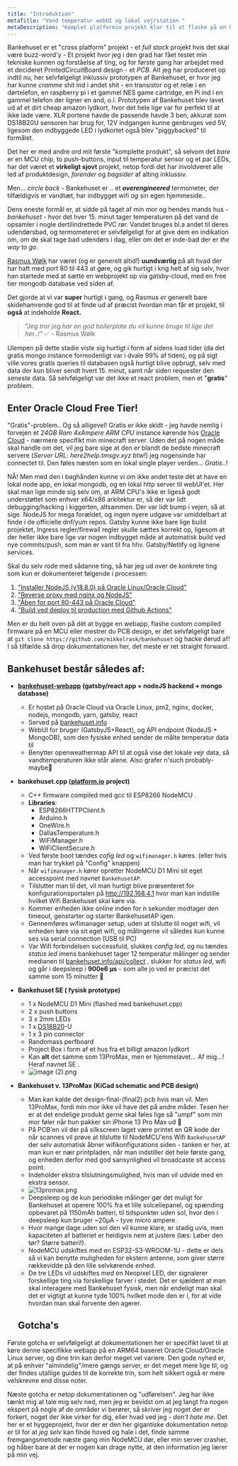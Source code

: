 ```yaml
---
title: "Introduktion"
metaTitle: "Vand temperatur webUI og lokal vejrstation "
metaDescription: "Komplet platformio projekt klar til at flashe på en hver ESP8266/NodeMCU. Bruger DS18B20U temperatur sensor."
---
```


Bankehuset er et "cross platform" projekt - et *full stack* projekt hvis det skal være buzz-word'y - Et projekt hvor jeg i den grad har fået testet min tekniske kunnen og forståelse af ting, og for første gang har arbejdet med et decideret PrintedCircuitBoard design - et *PCB*. Alt jeg har produceret op indtil nu, her selvfølgeligt inklussiv prototypen af Bankehuset, er hvor jeg har kunne *cramme* shit ind i andet shit - en transistor og et relæ i en dørtelefon, en raspberry pi i et gammel NES game cartridge, en Pi ind i en gammel telefon der ligner en and, o.l. Prototypen af Bankehuset blev lavet ud af et dirt cheap amazon lydkort, hvor det hele lige var for perfekt til at ikke lade være. XLR portene havde de passende havde 3 ben, akkurat som DS18B20U sensoren har brug for, 12V indgangen kunne genbruges ved 5V, ligesom den indbyggede LED i lydkortet også blev "piggybacked" til formålet.

Det her er med andre ord mit første "komplette produkt", så selvom det *bare* er en MCU chip, to push-buttons, input til temperatur sensor og et par LEDs, har det været et __virkeligt sjovt__ projekt, netop fordi det har involdveret alle led af produktdesign, *forender* og *bagsider* af alting inklussiv.

Men... *circle back -* Bankehuset er .. et ***overengineered*** termometer, der tilfældigvis er vandtæt, har indbygget wifi *og* sin egen hjemmeside..

Dens eneste formål er, at sidde på taget af min mor og hendes mands hus - *bankehuset* - hvor det hver 15. minut tager temperaturen på det vand de opsamler i nogle dertilindrettede PVC rør. Vandet bruges bl.a andet til deres udendørsbad, og termometeret er selvfølgeligt for at give dem en indikation om, om de skal tage bad udendørs i dag, eller om det er inde-bad der er *the way to go*.

[Rasmus Wølk](https://github.com/rasmuswoelk) har været (og er generelt altid!) __uundværlig__ på alt hvad der har haft med port 80 til 443 at gøre, og gik hurtigt i krig helt af sig selv, hvor han startede med at sætte en webprojekt op via gatsby-cloud, med en free tier mongodb database ved siden af.

Det gjorde at vi var **super** hurtigt i gang, og Rasmus *er* generelt bare skidehamrende god til at finde ud af præcist hvordan man får et projekt, til **også** at indeholde **React.**

> *"Jeg tror jeg har en god boilerplate du vil kunne bruge til lige det her..!"* ✅ - Rasmus Wølk

Ulempen på dette stadie viste sig hurtigt i form af sidens load tider (da det gratis mongo instance formodenligt var i dvale 99% af tiden), og på sigt ville vores gratis queries til databasen også hurtigt blive opbrugt, selv med data der kun bliver sendt hvert 15. minut, samt når siden requester den seneste data. Så selvfølgeligt var det ikke et react problem, men et "**gratis**" problem.

## Enter Oracle Cloud Free Tier!

"Gratis"-problem.. Og så alligevel! Gratis er ikke skidt - jeg havde nemlig i forvejen et *24GB Ram 4xAmpere ARM CPU* instance kørende hos [Oracle Cloud](https://cloud.oracle.com) - nærmere specifikt min minecraft server. Uden det på nogen måde skal handle om det, vil jeg bare sige at den er blandt de bedste minecraft servere (*Server URL: here2help.tmsgv.xyz btw!*) jeg nogensinde har connectet til. Den føles næsten som en lokal single player verden... *Gratis*..!

NÅ! Men med den i baghånden kunne vi om ikke andet teste dét at have en lokal node app, en lokal mongodb, og en lokal http server til webUI'et. Her skal man lige minde sig selv om, at ARM CPU's ikke er ligeså godt understøttet som enhver x64/x86 arkitektur er, så der var lidt debugging/hacking i kiggerten, altsammen. Der var lidt bump i vejen, så at sige. NodeJS for mega forældet, og ingen nyere udgave var umiddelbart at finde i de officielle dnf/yum repos. Gatsby kunne ikke bare lige build projektet, Ingress regler/firewall regler skulle sættes korrekt op, ligesom at der heller ikke bare lige var nogen indbygget måde at automatisk build ved nye commits/push, som man er vant til fra hhv. Gatsby/Netlify og lignene services.

Skal du selv rode med sådanne ting, så har jeg ud over de konkrete ting som kun er dokumenteret følgende i processen:

1. ["Installer NodeJS (v18.8.0) på Oracle Linux/Oracle Cloud"](../oracle%20cloud/Installer%20NodeJS%20-Oracle%20Linux-Oracle%20Cloud.md?fileId=28531)
2. ["Reverse proxy med nginx og NodeJS"](../oracle%20cloud/Reverse%20Proxy%20med%20nginx%20og%20NodeJS.md?fileId=28763)
3. ["Åben for port 80-443 på Oracle Cloud"](../oracle%20cloud/%C3%85ben%20porte%20p%C3%A5%20Oracle%20Cloud.md?fileId=30738)
4. ["Build ved deploy til production med Github Actions"](../oracle%20cloud/Automatisk%20build%20via%20Github%20Actions.md?fileId=31413)

Men er du helt oven på dét at bygge en webapp, flashe custom compiled firmware på en MCU eller mestrer du PCB design, er det selvfølgeligt bare at `git clone https://github.com/mikkelrask/bankehuset` og hacke derud af! I så tilfælde så drop dokumentationen her, det meste er ret straight forward.
## Bankehuset består således af:

* [**bankehuset-webapp**](https://github.com/mikkelrask/bankehuset-webapp) **(gatsby/react app + nodeJS backend + mongo database)**
  * Er hostet på Oracle Cloud via Oracle Linux, pm2, nginx, docker, nodejs, mongodb, yarn, gatsby, react
  * Served på [bankehuset.info](http://bankehuset.info)
  * WebUI for bruger (GatsbyJS+React), og API endpoint (NodeJS + MongoDB), som den fysiske enhed sender de målte temperatur data til
  * Benytter openweathermap API til at også vise det lokale vejr data, så vandtemperaturen ikke står alene. Also grafer n'such probably-maybe🤷
* **bankehuset.cpp (**[**platform.io**](http://platform.io) **project)**
  * C++ firmware compiled med gcc til ESP8266 NodeMCU .
  * **Libraries**:
    * ESP8266HTTPClient.h
    * Arduino.h
    * OneWire.h
    * DallasTemperature.h
    * WiFiManager.h
    * WiFiClientSecure.h
  * Ved første boot tændes *cofig led* og `wifimanager.h` køres. (eller hvis man har trykket på "Config" knappen)
  * Når `wifimanager.h` kører opretter NodeMCU D1 Mini sit eget accesspoint med navnet `BankehusetAP`.
  * Tilslutter man til det, vil man hurtigt blive præsenteret for konfigurationsportalen på <http://192.168.4.1> hvor man kan indstille hvilket Wifi Bankehuset skal køre via.
  * Kommer enheden ikke online inden for n sekunder modtager den timeout, genstarter og starter BankehusetAP igen.
  * Gennemføres wifimanager setup, uden at tilslutte til noget wifi, vil enheden køre via sit eget wifi, og målingerne vil således kun kunne ses via serial connection (USB til PC)
  * Var Wifi forbindelsen successfuld, slukkes *config led*, og nu tændes *status led* imens bankehuset tager 12 temperatur målinger og sender medianen til [bankehuset.info/api/collect](http://bankehuset.info/api/collect) , slukker for *status led*, wifi og går i deepsleep i **900e6 µs** - som alle jo ved er præcist det samme som 15 minutter 🤷
* **Bankehuset SE ( fysisk prototype)**
  * 1 x NodeMCU D1 Mini (flashed med bankehuset.cpp)
  * 2 x push buttons
  * 3 x 2mm LEDs
  * 1 x [DS18B20](datasheets/DS18B20.pdf?fileId=31057)-U
  * 1 x 3 pin connector
  * Randomass perfboard
  * Project Box i form af et hus fra et billigt amazon lydkort
  * Kan **alt** det samme som 13ProMax, men er hjemmelavet... Af mig...! Heraf navnet SE .
  * ![image (2).png](.attachments.27004/image%20%282%29.png)
* **Bankehuset v. 13ProMax (KiCad schematic and PCB design)**
  * Man kan kalde det design-final-(final2).pcb hvis man vil. Men 13ProMax, fordi min mor ikke vil have det på andre måder. Tesen her er at det endelige produkt gerne skal føles lige så "umpf" som min mor føler når hun pakker sin iPhone 13 Pro Max ud 📱
  * På PCB'en vil der på silkscreen laget være printet en QR kode der når scannes vil prøve at tilslutte til NodeMCU'ens Wifi `BankehusetAP` der selv automatisk åbner wifikonfigurations siden - tanken er her, at man kun er nær printpladen, når man indstiller det hele første gang, og enheden derfor med god sansynlighed vil broadcaste sit access point.
  * Indeholder ekstra tilslutningsmulighed, hvis man vil udvide med en ekstra sensor.
  * ![13promax.png](.attachments.27004/13promax.png)
  * Deepsleep og de kun periodiske målinger gør det muligt for Bankehuset at operere 100% fra et lille solcellepanel, og spænding opbevaret på 1150mAh batteri, til tidspunkter uden sol, hvor den i deepsleep kun bruger \~20µA - tyve micro ampere.
  * Hvor mange dage uden sol den vil kunne klare, er stadig uvis, men kapaciteten af batteriet er heldigvis nem at justere (læs: Løber den tør? Større batteri!).
  * NodeMCU udskiftes med en ESP32-S3-WROOM-1U - dette er dels så vi kan benytte muligheden for ekstern antenne, som giver større rækkevidde på den lille selvkørende enhed.
  * De tre LEDs vil udskiftes med én Neopixel LED, der signalerer forskellige ting via forskellige farver i stedet. Det er sjældent at man skal interagere med Bankehuset fysisk, men når endeligt man skal det er vigtigt at kunne tyde 100% hvilket mode den er i, for at vide hvordan man skal forvente den agerer.

  ## Gotcha's
Første gotcha er selvfølgeligt at dokumentationen her er specifikt lavet til at køre denne specifikke webapp på en ARM64 baseret Oracle Cloud/Oracle Linux server, og dine trin kan derfor meget vel variere. Den gode nyhed er, at på enhver "almindelig"/mere gængs server, er det meget mere lige til, og der findes utallige guides til de korrekte trin, som helt sikkert også er mere velskrevne end disse noter.

Næste gotcha er netop dokumentationen og "udførelsen". Jeg har ikke tænkt mig at tale mig selv ned, men jeg er bevidst om at jeg langt fra nogen ekspert på nogle af de områder vi berører, så skriver jeg noget der er forkert, noget der ikke virker for dig, eller hvad ved jeg - *don't hate me*. Det her er et hyggeprojekt, hvor der er den her gigantiske dokumentation netop er til for at *jeg selv* kan finde hoved og hale i det, finde samme fremgangsmetode næste gang min NodeMCU dør, eller min server crasher, og håber bare at der er nogen kan drage nytte, at den information jeg lærer på min vej.